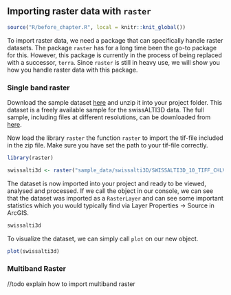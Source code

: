 ## Importing raster data with `raster`

```r
source("R/before_chapter.R", local = knitr::knit_global())
```

To import raster data, we need a package that can specifically handle raster datasets. The package `raster` has for a long time been the go-to package for this. However, this package is currently in the process of being replaced with a successor, `terra`. Since `raster` is still in heavy use, we will show you how you handle raster data with this package.

### Single band raster

Download the sample dataset [here](https://github.com/arc2r/book/raw/master/sample_data/swissalti3D/SWISSALTI3D_10_TIFF_CHLV95_LN02_2600_1196.zip) and unzip it into your project folder. This dataset is a freely available sample for the swissALTI3D data. The full sample, including files at different resolutions, can be downloaded from [here](https://cms.geo.admin.ch/Topo/swissalti3d/swissalti3dgeotifflv95.zip).

Now load the library `raster` the function `raster` to import the tif-file included in the zip file. Make sure you have set the path to your tif-file correctly.

```r
library(raster)

swissalti3d <- raster("sample_data/swissalti3D/SWISSALTI3D_10_TIFF_CHLV95_LN02_2600_1196.tif")

```

The dataset is now imported into your project and ready to be viewed, analysed and processed. If we call the object in our console, we can see that the dataset was imported as a `RasterLayer` and can see some important statistics which you would typically find via Layer Properties -\> Source in ArcGIS.

```r
swissalti3d
```

To visualize the dataset, we can simply call `plot` on our new object.

```r
plot(swissalti3d)
```

### Multiband Raster

//todo explain how to import multiband raster
